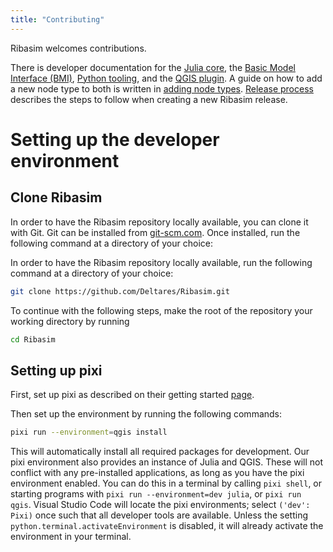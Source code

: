 ```yaml
---
title: "Contributing"
---
```


Ribasim welcomes contributions.

There is developer documentation for the [Julia core](/dev/core.qmd), the [Basic Model Interface (BMI)](/dev/bmi.qmd), [Python tooling](/dev/python.qmd), and the [QGIS plugin](/dev/qgis.qmd).
A guide on how to add a new node type to both is written in [adding node types](/dev/addnode.qmd).
[Release process](/dev/release.qmd) describes the steps to follow when creating a new Ribasim release.

# Setting up the developer environment

## Clone Ribasim

In order to have the Ribasim repository locally available, you can clone it with Git.
Git can be installed from [git-scm.com](https://git-scm.com/downloads).
Once installed, run the following command at a directory of your choice:

In order to have the Ribasim repository locally available, run the following command at a directory of your choice:

```sh
git clone https://github.com/Deltares/Ribasim.git
```

To continue with the following steps, make the root of the repository your working directory by running

```sh
cd Ribasim
```

## Setting up pixi

First, set up pixi as described on their getting started [page](https://prefix.dev/docs/pixi/overview).

Then set up the environment by running the following commands:

```sh
pixi run --environment=qgis install
```

This will automatically install all required packages for development.
Our pixi environment also provides an instance of Julia and QGIS.
These will not conflict with any pre-installed applications, as long as you have the pixi environment enabled.
You can do this in a terminal by calling `pixi shell`, or starting programs with `pixi run --environment=dev julia`, or `pixi run qgis`.
Visual Studio Code will locate the pixi environments; select `('dev': Pixi)` once such that all developer tools are available.
Unless the setting `python.terminal.activateEnvironment` is disabled, it will already activate the environment in your terminal.
